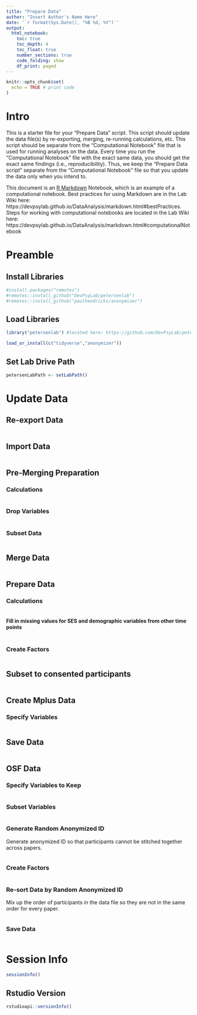 ```yaml
---
title: "Prepare Data"
author: "Insert Author's Name Here"
date: '`r format(Sys.Date(), "%B %d, %Y")`'
output:
  html_notebook:
    toc: true
    toc_depth: 4
    toc_float: true
    number_sections: true
    code_folding: show
    df_print: paged
---
```


```r
knitr::opts_chunk$set(
  echo = TRUE # print code
)
```

# Intro

This is a starter file for your "Prepare Data" script.
This script should update the data file(s) by re-exporting, merging, re-running calculations, etc.
This script should be separate from the "Computational Notebook" file that is used for running analyses on the data.
Every time you run the "Computational Notebook" file with the exact same data, you should get the exact same findings (i.e., reproducibility).
Thus, we keep the "Prepare Data script" separate from the "Computational Notebook" file so that you update the data only when you intend to.

This document is an [R Markdown](http://rmarkdown.rstudio.com) Notebook, which is an example of a computational notebook.
Best practices for using Markdown are in the Lab Wiki here: https://devpsylab.github.io/DataAnalysis/markdown.html#bestPractices.
Steps for working with computational notebooks are located in the Lab Wiki here: https://devpsylab.github.io/DataAnalysis/markdown.html#computationalNotebook

# Preamble

## Install Libraries

```r
#install.packages("remotes")
#remotes::install_github("DevPsyLab/petersenlab")
#remotes::install_github("paulhendricks/anonymizer")
```

## Load Libraries

```r
library("petersenlab") #located here: https://github.com/DevPsyLab/petersenlab

load_or_install(c("tidyverse","anonymizer"))
```

## Set Lab Drive Path

```r
petersenLabPath <- setLabPath()
```

# Update Data

## Re-export Data

```r

```

## Import Data

```r

```

## Pre-Merging Preparation

### Calculations

```r

```

### Drop Variables

```r

```

### Subset Data

```r

```

## Merge Data

```r

```

## Prepare Data

### Calculations

```r

```

#### Fill in missing values for SES and demographic variables from other time points

```r

```

### Create Factors

```r

```

## Subset to consented participants

```r

```

## Create Mplus Data

### Specify Variables

```r

```

## Save Data

```r

```

## OSF Data

### Specify Variables to Keep

```r

```

### Subset Variables

```r

```

### Generate Random Anonymized ID

Generate anonymized ID so that participants cannot be stitched together across papers.

```r

```

### Create Factors

```r

```

### Re-sort Data by Random Anonymized ID

Mix up the order of participants in the data file so they are not in the same order for every paper.

```r

```

### Save Data

```r

```

# Session Info

```r
sessionInfo()
```

## Rstudio Version

```r
rstudioapi::versionInfo()
```
